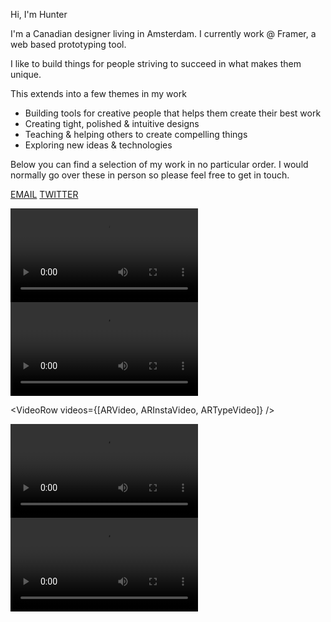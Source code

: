 
Hi, I'm Hunter

I'm a Canadian designer living in Amsterdam.
I currently work @ Framer, a web based prototyping tool.

I like to build things for people striving to succeed in what makes them unique.

This extends into a few themes in my work
- Building tools for creative people that helps them create their best work
- Creating tight, polished & intuitive designs
- Teaching & helping others to create compelling things
- Exploring new ideas & technologies

Below you can find a selection of my work in no particular order.
I would normally go over these in person so please feel free to get in touch.

[EMAIL](mailto:huntercaron.design@icloud.com)
[TWITTER](https://twitter.com/huntercaron)

<Video>
    <source src={viewVideo} type="video/mp4" />
</Video>

<Video>
    <source src={tedTalkVideo} type="video/mp4" />
</Video>

<VideoRow videos={[ARVideo, ARInstaVideo, ARTypeVideo]} />

<Video>
    <source src={markedSiteVideo} type="video/mp4" />
</Video>



<Video>
    <source src={theNextVideo} type="video/mp4" />
</Video>
